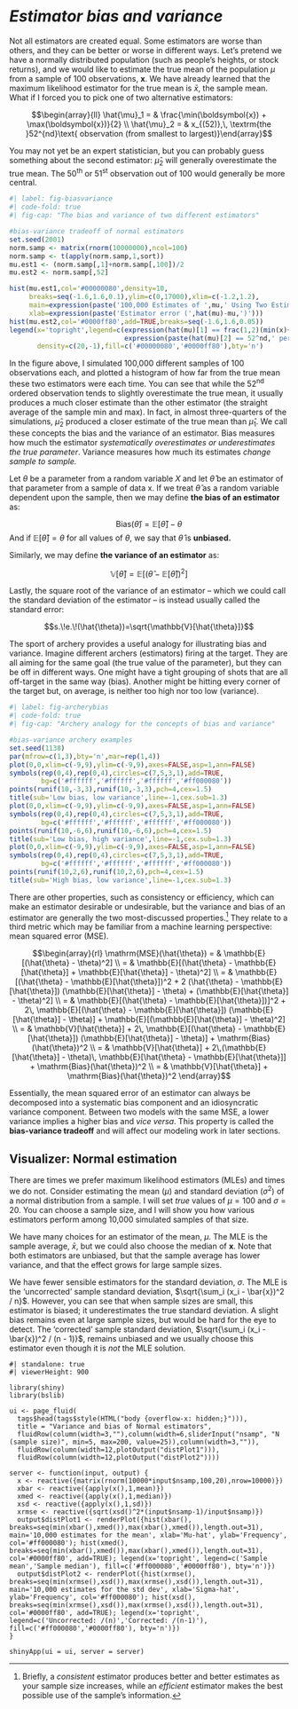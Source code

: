 # *Estimator bias and variance* {#sec-biasvariance}

Not all estimators are created equal. Some estimators are worse than others, and they can be better or worse in different ways. Let's pretend we have a normally distributed population (such as people's heights, or stock returns), and we would like to estimate the true mean of the population $\mu$ from a sample of 100 observations, $\boldsymbol{x}$. We have already learned that the maximum likelihood estimator for the true mean is $\bar{x}$, the sample mean. What if I forced you to pick one of two alternative estimators: 

$$\begin{array}{ll} \hat{\mu}_1 = & \frac{\min(\boldsymbol{x}) + \max(\boldsymbol{x})}{2} \\ \hat{\mu}_2 = & x_{(52)},\, \textrm{the }52^{nd}\text{ observation (from smallest to largest)}\end{array}$$

You may not yet be an expert statistician, but you can probably guess something about the second estimator: $\hat{\mu}_2$ will generally overestimate the true mean.  The 50^th^ or 51^st^ observation out of 100 would generally be more central.

```r
#| label: fig-biasvariance
#| code-fold: true
#| fig-cap: "The bias and variance of two different estimators"

#bias-variance tradeoff of normal estimators
set.seed(2001)
norm.samp <- matrix(rnorm(10000000),ncol=100)
norm.samp <- t(apply(norm.samp,1,sort))
mu.est1 <- (norm.samp[,1]+norm.samp[,100])/2
mu.est2 <- norm.samp[,52]

hist(mu.est1,col='#00000080',density=10,
     breaks=seq(-1.6,1.6,0.1),ylim=c(0,17000),xlim=c(-1.2,1.2),
     main=expression(paste('100,000 Estimates of ',mu,' Using Two Estimators')),
     xlab=expression(paste('Estimator error (',hat(mu)-mu,')')))
hist(mu.est2,col='#0000ff80',add=TRUE,breaks=seq(-1.6,1.6,0.05))
legend(x='topright',legend=c(expression(hat(mu)[1] == frac(1,2)(min(x)+max(x))),
                             expression(paste(hat(mu)[2] == 52^nd,' percentile of x'))),
       density=c(20,-1),fill=c('#00000080','#0000ff80'),bty='n')
```

In the figure above, I simulated 100,000 different samples of 100 observations each, and plotted a histogram of how far from the true mean these two estimators were each time. You can see that while the 52^nd^ ordered observation tends to slightly overestimate the true mean, it usually produces a much closer estimate than the other estimator (the straight average of the sample min and max). In fact, in almost three-quarters of the simulations, $\hat{\mu}_2$ produced a closer estimate of the true mean than $\hat{\mu}_1$. We call these concepts the bias and the variance of an estimator. Bias measures how much the estimator *systematically overestimates or underestimates the true parameter*. Variance measures how much its estimates *change sample to sample.*

:::{callout-note}
Let $\theta$ be a parameter from a random variable $X$ and let $\hat{\theta}$ be an estimator of that parameter from a sample of data x. If we treat $\hat{\theta}$ as a random variable dependent upon the sample, then we may define **the bias of an estimator** as:

$$\mathrm{Bias}(\hat{\theta})=\mathbb{E}[\hat{\theta}] - \theta$$ 
And if $\mathbb{E}[\hat{\theta}] = \theta$ for all values of $\theta$, we say that $\hat{\theta}$ is **unbiased.** 

Similarly, we may define **the variance of an estimator** as: 

$$\mathbb{V}[\hat{\theta}] = \mathbb{E}[(\hat{\theta}-\mathbb{E}[\hat{\theta}])^2]$$

Lastly, the square root of the variance of an estimator – which we could call the standard deviation of the estimator – is instead usually called the standard error: 

$$s.\!e.\!(\hat{\theta})=\sqrt{\mathbb{V}[\hat{\theta}]}$$ 

:::

The sport of archery provides a useful analogy for illustrating bias and variance. Imagine different archers (estimators) firing at the target. They are all aiming for the same goal (the true value of the parameter), but they can be off in different ways. One might have a tight grouping of shots that are all off-target in the same way (bias). Another might be hitting every corner of the target but, on average, is neither too high nor too low (variance).

```r
#| label: fig-archerybias
#| code-fold: true
#| fig-cap: "Archery analogy for the concepts of bias and variance"

#bias-variance archery examples
set.seed(1138)
par(mfrow=c(1,3),bty='n',mar=rep(1,4))
plot(0,0,xlim=c(-9,9),ylim=c(-9,9),axes=FALSE,asp=1,ann=FALSE)
symbols(rep(0,4),rep(0,4),circles=c(7,5,3,1),add=TRUE,
        bg=c('#ffffff','#ffffff','#ffffff','#ff000080'))
points(runif(10,-3,3),runif(10,-3,3),pch=4,cex=1.5)
title(sub='Low bias, low variance',line=-1,cex.sub=1.3)
plot(0,0,xlim=c(-9,9),ylim=c(-9,9),axes=FALSE,asp=1,ann=FALSE)
symbols(rep(0,4),rep(0,4),circles=c(7,5,3,1),add=TRUE,
        bg=c('#ffffff','#ffffff','#ffffff','#ff000080'))
points(runif(10,-6,6),runif(10,-6,6),pch=4,cex=1.5)
title(sub='Low bias, high variance',line=-1,cex.sub=1.3)
plot(0,0,xlim=c(-9,9),ylim=c(-9,9),axes=FALSE,asp=1,ann=FALSE)
symbols(rep(0,4),rep(0,4),circles=c(7,5,3,1),add=TRUE,
        bg=c('#ffffff','#ffffff','#ffffff','#ff000080'))
points(runif(10,2,6),runif(10,2,6),pch=4,cex=1.5)
title(sub='High bias, low variance',line=-1,cex.sub=1.3)
```

There are other properties, such as consistency or efficiency, which can make an estimator desirable or undesirable, but the variance and bias of an estimator are generally the two most-discussed properties.^[Briefly, a *consistent* estimator produces better and better estimates as your sample size increases, while an *efficient* estimator makes the best possible use of the sample’s information.] They relate to a third metric which may be familiar from a machine learning perspective: mean squared error (MSE). 

$$\begin{array}{rl} \mathrm{MSE}(\hat{\theta}) = & \mathbb{E}[(\hat{\theta} - \theta)^2] \\ = & \mathbb{E}[(\hat{\theta} - \mathbb{E}[\hat{\theta}] + \mathbb{E}[\hat{\theta}] - \theta)^2] \\ = & \mathbb{E}[(\hat{\theta} - \mathbb{E}[\hat{\theta}])^2 + 2 (\hat{\theta} - \mathbb{E}[\hat{\theta}]) (\mathbb{E}[\hat{\theta}] - \theta) + (\mathbb{E}[\hat{\theta}] - \theta)^2] \\ = & \mathbb{E}[(\hat{\theta} - \mathbb{E}[\hat{\theta}])]^2 + 2\, \mathbb{E}[(\hat{\theta} - \mathbb{E}[\hat{\theta}]) (\mathbb{E}[\hat{\theta}] - \theta)] + \mathbb{E}[(\mathbb{E}[\hat{\theta}] - \theta)^2] \\ = & \mathbb{V}[\hat{\theta}] + 2\, \mathbb{E}[(\hat{\theta} - \mathbb{E}[\hat{\theta}]) (\mathbb{E}[\hat{\theta}] - \theta)] + \mathrm{Bias}(\hat{\theta})^2 \\ = & \mathbb{V}[\hat{\theta}] + 2\,(\mathbb{E}[\hat{\theta}] - \theta)\, \mathbb{E}[\hat{\theta} - \mathbb{E}[\hat{\theta}]] + \mathrm{Bias}(\hat{\theta})^2 \\ = & \mathbb{V}[\hat{\theta}] + \mathrm{Bias}(\hat{\theta})^2 \end{array}$$

Essentially, the mean squared error of an estimator can always be decomposed into a systematic bias component and an idiosyncratic variance component. Between two models with the same MSE, a lower variance implies a higher bias and *vice versa*. This property is called the **bias-variance tradeoff** and will affect our modeling work in later sections. 

## Visualizer: Normal estimation

There are times we prefer maximum likelihood estimators (MLEs) and times we do not. Consider estimating the mean $(\mu)$ and standard deviation $(\sigma^2)$ of a normal distribution from a sample. I will set *true* values of $\mu = 100$ and $\sigma = 20$. You can choose a sample size, and I will show you how various estimators perform among 10,000 simulated samples of that size.

We have many choices for an estimator of the mean, $\mu$. The MLE is the sample average, $\bar{x}$, but we could also choose the median of $\boldsymbol{x}$. Note that both estimators are unbiased, but that the sample average has lower variance, and that the effect grows for large sample sizes.

We have fewer sensible estimators for the standard deviation, $\sigma$. The MLE is the 'uncorrected' sample standard deviation, $\sqrt{\sum_i (x_i - \bar{x})^2 / n}$. However, you can see that when sample sizes are small, this estimator is biased; it underestimates the true standard deviation. A slight bias remains even at large sample sizes, but would be hard for the eye to detect. The 'corrected' sample standard deviation, $\sqrt{\sum_i (x_i - \bar{x})^2 / (n - 1)}$, remains unbiased and we usually choose this estimator even though it is *not* the MLE solution.

```shinylive-r
#| standalone: true
#| viewerHeight: 900

library(shiny)
library(bslib)

ui <- page_fluid(
  tags$head(tags$style(HTML("body {overflow-x: hidden;}"))),
  title = "Variance and bias of Normal estimators",
  fluidRow(column(width=3,""),column(width=6,sliderInput("nsamp", "N (sample size)", min=5, max=200, value=25)),column(width=3,"")),
  fluidRow(column(width=12,plotOutput("distPlot1"))),
  fluidRow(column(width=12,plotOutput("distPlot2"))))

server <- function(input, output) {
  x <- reactive({matrix(rnorm(10000*input$nsamp,100,20),nrow=10000)})
  xbar <- reactive({apply(x(),1,mean)})
  xmed <- reactive({apply(x(),1,median)})
  xsd <- reactive({apply(x(),1,sd)})
  xrmse <- reactive({sqrt(xsd()^2*(input$nsamp-1)/input$nsamp)})
  output$distPlot1 <- renderPlot({hist(xbar(), breaks=seq(min(xbar(),xmed()),max(xbar(),xmed()),length.out=31), main='10,000 estimates for the mean', xlab='Mu-hat', ylab='Frequency', col='#ff000080'); hist(xmed(), breaks=seq(min(xbar(),xmed()),max(xbar(),xmed()),length.out=31), col='#0000ff80', add=TRUE); legend(x='topright', legend=c('Sample mean','Sample median'), fill=c('#ff000080','#0000ff80'), bty='n')})
  output$distPlot2 <- renderPlot({hist(xrmse(), breaks=seq(min(xrmse(),xsd()),max(xrmse(),xsd()),length.out=31), main='10,000 estimates for the std dev', xlab='Sigma-hat', ylab='Frequency', col='#ff000080'); hist(xsd(), breaks=seq(min(xrmse(),xsd()),max(xrmse(),xsd()),length.out=31), col='#0000ff80', add=TRUE); legend(x='topright', legend=c('Uncorrected: /(n)','Corrected: /(n-1)'), fill=c('#ff000080','#0000ff80'), bty='n')})
}

shinyApp(ui = ui, server = server)
```

